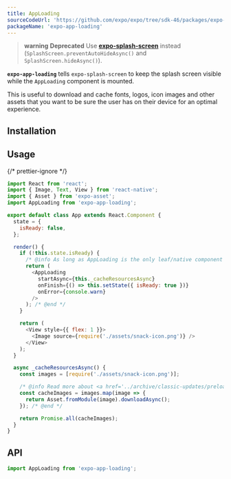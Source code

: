 ```yaml
---
title: AppLoading
sourceCodeUrl: 'https://github.com/expo/expo/tree/sdk-46/packages/expo-app-loading'
packageName: 'expo-app-loading'
---
```



> **warning** **Deprecated** Use [**expo-splash-screen**](/versions/latest/sdk/splash-screen/#usage) instead (`SplashScreen.preventAutoHideAsync()` and `SplashScreen.hideAsync()`).

**`expo-app-loading`** tells `expo-splash-screen` to keep the splash screen visible while the `AppLoading` component is mounted.

This is useful to download and cache fonts, logos, icon images and other assets that you want to be sure the user has on their device for an optimal experience.

<PlatformsSection android emulator ios simulator web />

## Installation

<APIInstallSection />

## Usage

{/* prettier-ignore */}
```js
import React from 'react';
import { Image, Text, View } from 'react-native';
import { Asset } from 'expo-asset';
import AppLoading from 'expo-app-loading';

export default class App extends React.Component {
  state = {
    isReady: false,
  };

  render() {
    if (!this.state.isReady) {
      /* @info As long as AppLoading is the only leaf/native component that has been mounted, the loading screen will remain visible */
      return (
        <AppLoading
          startAsync={this._cacheResourcesAsync}
          onFinish={() => this.setState({ isReady: true })}
          onError={console.warn}
        />
      ); /* @end */
    }

    return (
      <View style={{ flex: 1 }}>
        <Image source={require('./assets/snack-icon.png')} />
      </View>
    );
  }

  async _cacheResourcesAsync() {
    const images = [require('./assets/snack-icon.png')];

    /* @info Read more about <a href='../archive/classic-updates/preloading-and-caching-assets.html'>Preloading and Caching Assets</a> */
    const cacheImages = images.map(image => {
      return Asset.fromModule(image).downloadAsync();
    }); /* @end */

    return Promise.all(cacheImages);
  }
}
```

## API

```js
import AppLoading from 'expo-app-loading';
```

<APISection packageName="expo-app-loading" apiName="AppLoading" />
